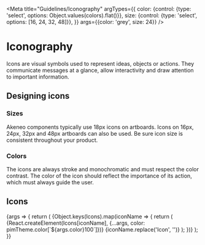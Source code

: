 
<Meta
  title="Guidelines/Iconography"
  argTypes={{
    color: {control: {type: 'select', options: Object.values(colors).flat()}},
    size: {control: {type: 'select', options: [16, 24, 32, 48]}},
  }}
  args={{color: 'grey', size: 24}}
/>

# Iconography

Icons are visual symbols used to represent ideas, objects or actions. They communicate messages at a glance, allow interactivity and draw attention to important information.

## Designing icons

### Sizes

Akeneo components typically use 18px icons on artboards. Icons on 16px, 24px, 32px and 48px artboards can also be used. Be sure icon size is consistent throughout your product.

### Colors

The icons are always stroke and monochromatic and must respect the color contrast. The color of the icon should reflect the importance of its action, which must always guide the user.

## Icons

<ArgsTable story="Standard" />

<Canvas>
  <Story name="Standard">
    {args => {
      return (
        <PreviewGrid size={args.size}>
          {Object.keys(Icons).map(iconName => {
            return (
              <PreviewCard key={iconName}>
                <PreviewContainer>
                  {React.createElement(Icons[iconName], {...args, color: pimTheme.color[`${args.color}100`]})}
                </PreviewContainer>
                <LabelContainer>{iconName.replace('Icon', '')}</LabelContainer>
              </PreviewCard>
            );
          })}
        </PreviewGrid>
      );
    }}
  </Story>
</Canvas>
